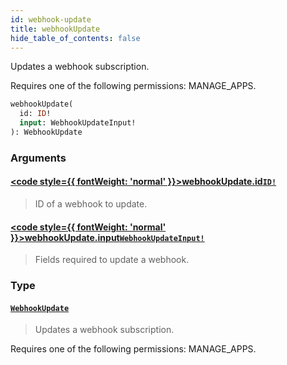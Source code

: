 ```yaml
---
id: webhook-update
title: webhookUpdate
hide_table_of_contents: false
---
```








Updates a webhook subscription. 

Requires one of the following permissions: MANAGE_APPS.

```graphql
webhookUpdate(
  id: ID!
  input: WebhookUpdateInput!
): WebhookUpdate
```


### Arguments

#### [<code style={{ fontWeight: 'normal' }}>webhookUpdate.<b>id</b></code>](#)<Bullet />[`ID!`](../../../developer/api-reference/scalars/id) <Badge class="secondary" text="non-null"/> <Badge class="secondary" text="scalar"/>
> ID of a webhook to update.
> 

#### [<code style={{ fontWeight: 'normal' }}>webhookUpdate.<b>input</b></code>](#)<Bullet />[`WebhookUpdateInput!`](../../../developer/api-reference/inputs/webhook-update-input) <Badge class="secondary" text="non-null"/> <Badge class="secondary" text="input"/>
> Fields required to update a webhook.
> 

### Type

#### [`WebhookUpdate`](../../../developer/api-reference/objects/webhook-update) <Badge class="secondary" text="object"/>
> Updates a webhook subscription. 

Requires one of the following permissions: MANAGE_APPS.
> 





